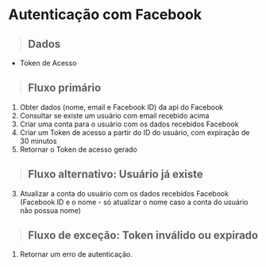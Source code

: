 # Autenticação com Facebook

> ## Dados
* Token de Acesso

> ## Fluxo primário
1. Obter dados (nome, email e Facebook ID) da api do Facebook
2. Consultar se existe um usuário com email recebido acima
3. Criar uma conta para o usuário com os dados recebidos Facebook
4. Criar um Token de acesso a partir do ID do usuário, com expiração de 30 minutos
5. Retornar o Token de acesso gerado

> ## Fluxo alternativo: Usuário já existe
3. Atualizar a conta do usuário com os dados recebidos Facebook (Facebook ID e o nome - só
atualizar o nome caso a conta do usuário não possua nome)

> ## Fluxo de exceção: Token inválido ou expirado
1. Retornar um erro de autenticação.